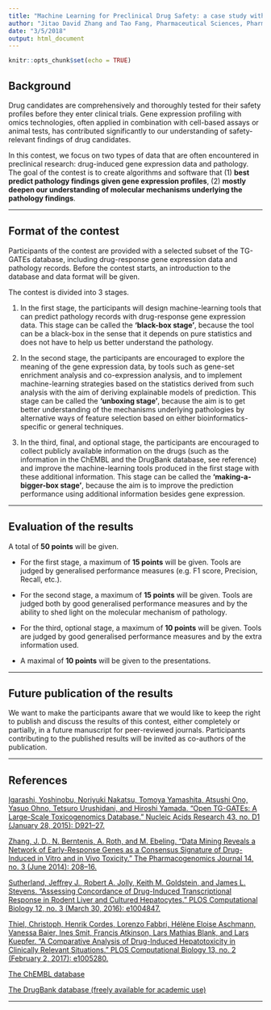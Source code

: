 ```yaml
---
title: "Machine Learning for Preclinical Drug Safety: a case study with the TG-GATEs database "
author: "Jitao David Zhang and Tao Fang, Pharmaceutical Sciences, Pharma Research and Early Development, F. Hoffmann-La Roche Ltd."
date: "3/5/2018"
output: html_document
---
```


```r
knitr::opts_chunk$set(echo = TRUE)
```

## Background
Drug candidates are comprehensively and thoroughly tested for their safety profiles before they enter clinical trials. Gene expression profiling with omics technologies, often applied in combination with cell-based assays or animal tests, has contributed significantly to our understanding of safety-relevant findings of drug candidates.

In this contest, we focus on two types of data that are often encountered in preclinical research: drug-induced gene expression data and pathology. The goal of the contest is to create algorithms and software that (1) **best predict pathology findings given gene expression profiles**, (2) **mostly deepen our understanding of molecular mechanisms underlying the pathology findings**.

---


## Format of the contest
Participants of the contest are provided with a selected subset of the TG-GATEs database, including drug-response gene expression data and pathology records. Before the contest starts, an introduction to the database and data format will be given.

The contest is divided into 3 stages. 

1. In the first stage, the participants will design machine-learning tools that can predict pathology records with drug-response gene expression data. This stage can be called the **‘black-box stage’**, because the tool can be a black-box in the sense that it depends on pure statistics and does not have to help us better understand the pathology.

2. In the second stage, the participants are encouraged to explore the meaning of the gene expression data, by tools such as gene-set enrichment analysis and co-expression analysis, and to implement machine-learning strategies based on the statistics derived from such analysis  with the aim of deriving explainable models of prediction. This stage can be called the **‘unboxing stage’**, because the aim is to get better understanding of the mechanisms underlying pathologies by alternative ways of feature selection based on either bioinformatics-specific or general techniques.

3. In the third, final, and optional stage, the participants are encouraged to collect publicly available information on the drugs (such as the information in the ChEMBL and the DrugBank database, see reference) and improve the machine-learning tools produced in the first stage with these additional information. This stage can be called the **‘making-a-bigger-box stage’**, because the aim is to improve the prediction performance using additional information besides gene expression.


---

## Evaluation of the results
A total of **50 points** will be given.

* For the first stage, a maximum of **15 points** will be given. Tools are judged by generalised performance measures (e.g. F1 score, Precision, Recall, etc.).

* For the second stage, a maximum of **15 points** will be given. Tools are judged both by good generalised performance measures and by the ability to shed light on the molecular mechanism of pathology.

* For the third, optional stage, a maximum of **10 points** will be given. Tools are judged by good generalised performance measures and by the extra information used.

* A maximal of **10 points** will be given to the presentations.

---


## Future publication of the results
We want to make the participants aware that we would like to keep the right to publish and discuss the results of this contest, either completely or partially, in a future manuscript for peer-reviewed journals. Participants contributing to the published results will be invited as co-authors of the publication. 

---

## References
[Igarashi, Yoshinobu, Noriyuki Nakatsu, Tomoya Yamashita, Atsushi Ono, Yasuo Ohno, Tetsuro Urushidani, and Hiroshi Yamada. “Open TG-GATEs: A Large-Scale Toxicogenomics Database.” Nucleic Acids Research 43, no. D1 (January 28, 2015): D921–27.](https://doi.org/10.1093/nar/gku955.)

[Zhang, J. D., N. Berntenis, A. Roth, and M. Ebeling. “Data Mining Reveals a Network of Early-Response Genes as a Consensus Signature of Drug-Induced in Vitro and in Vivo Toxicity.” The Pharmacogenomics Journal 14, no. 3 (June 2014): 208–16.](https://doi.org/10.1038/tpj.2013.39.)

[Sutherland, Jeffrey J., Robert A. Jolly, Keith M. Goldstein, and James L. Stevens. “Assessing Concordance of Drug-Induced Transcriptional Response in Rodent Liver and Cultured Hepatocytes.” PLOS Computational Biology 12, no. 3 (March 30, 2016): e1004847.](https://doi.org/10.1371/journal.pcbi.1004847.) 

[Thiel, Christoph, Henrik Cordes, Lorenzo Fabbri, Hélène Eloise Aschmann, Vanessa Baier, Ines Smit, Francis Atkinson, Lars Mathias Blank, and Lars Kuepfer. “A Comparative Analysis of Drug-Induced Hepatotoxicity in Clinically Relevant Situations.” PLOS Computational Biology 13, no. 2 (February 2, 2017): e1005280.](https://doi.org/10.1371/journal.pcbi.1005280.) 

[The ChEMBL database](https://www.ebi.ac.uk/chembl/)

[The DrugBank database (freely available for academic use)](https://www.drugbank.ca/)

---
